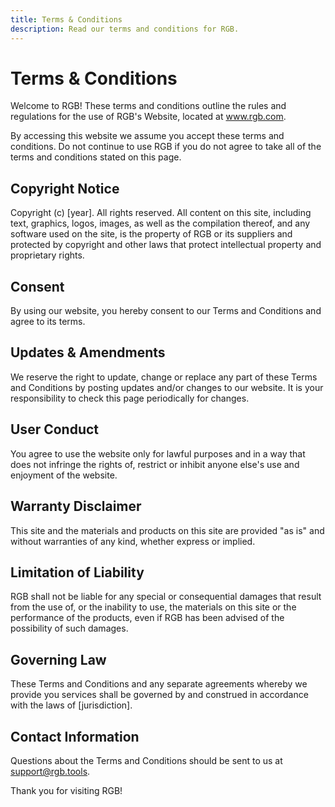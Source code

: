 ```yaml
---
title: Terms & Conditions
description: Read our terms and conditions for RGB.
---
```


# Terms & Conditions

Welcome to RGB! These terms and conditions outline the rules and regulations for the use of RGB's Website, located at www.rgb.com.

By accessing this website we assume you accept these terms and conditions. Do not continue to use RGB if you do not agree to take all of the terms and conditions stated on this page.

## Copyright Notice

Copyright (c) [year]. All rights reserved. All content on this site, including text, graphics, logos, images, as well as the compilation thereof, and any software used on the site, is the property of RGB or its suppliers and protected by copyright and other laws that protect intellectual property and proprietary rights.

## Consent

By using our website, you hereby consent to our Terms and Conditions and agree to its terms.

## Updates & Amendments

We reserve the right to update, change or replace any part of these Terms and Conditions by posting updates and/or changes to our website. It is your responsibility to check this page periodically for changes.

## User Conduct

You agree to use the website only for lawful purposes and in a way that does not infringe the rights of, restrict or inhibit anyone else's use and enjoyment of the website.

## Warranty Disclaimer

This site and the materials and products on this site are provided "as is" and without warranties of any kind, whether express or implied.

## Limitation of Liability

RGB shall not be liable for any special or consequential damages that result from the use of, or the inability to use, the materials on this site or the performance of the products, even if RGB has been advised of the possibility of such damages.

## Governing Law

These Terms and Conditions and any separate agreements whereby we provide you services shall be governed by and construed in accordance with the laws of [jurisdiction].

## Contact Information

Questions about the Terms and Conditions should be sent to us at [support@rgb.tools](mailto:support@rgb.tools).

Thank you for visiting RGB!

